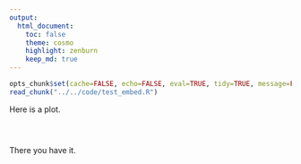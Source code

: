 ```yaml
---
output:
  html_document:
    toc: false
    theme: cosmo
    highlight: zenburn
    keep_md: true
---
```


```r
opts_chunk$set(cache=FALSE, echo=FALSE, eval=TRUE, tidy=TRUE, message=FALSE, warning=FALSE, results="asis", comment=NA)
read_chunk("../../code/test_embed.R")
```

Here is a plot.

```r
```

```r
```

```r
```

There you have it.
